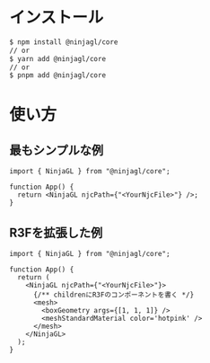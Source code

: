 # インストール

```bash
$ npm install @ninjagl/core
// or
$ yarn add @ninjagl/core
// or
$ pnpm add @ninjagl/core
```

# 使い方

## 最もシンプルな例

```tsx
import { NinjaGL } from "@ninjagl/core";

function App() {
  return <NinjaGL njcPath={"<YourNjcFile>"} />;
}
```

## R3Fを拡張した例

```tsx
import { NinjaGL } from "@ninjagl/core";

function App() {
  return (
    <NinjaGL njcPath={"<YourNjcFile>"}>
      {/** childrenにR3Fのコンポーネントを書く */}
      <mesh>
        <boxGeometry args={[1, 1, 1]} />
        <meshStandardMaterial color='hotpink' />
      </mesh>
    </NinjaGL>
  );
}
```

